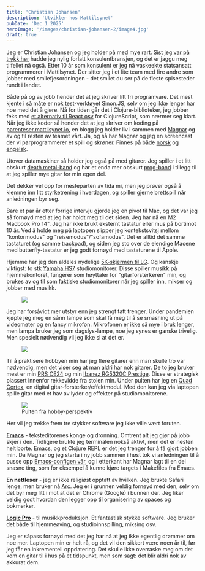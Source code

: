 ```yaml
---
title: 'Christian Johansen'
description: 'Utvikler hos Mattilsynet'
pubDate: 'Dec 1 2025'
heroImage: '/images/christian-johansen-2/image4.jpg'
draft: true
---
```









<Question1/>

Jeg er Christian Johansen og jeg holder på med mye rart. [Sist jeg var på trykk her](https://mineverktoy.com/christian-johansen/) hadde jeg nylig forlatt konsulentbransjen, og det er jaggu meg tilfellet nå også. Etter 10 år som konsulent er jeg nå vaskeekte statsansatt programmerer i Mattilsynet. Der sitter jeg i et lite team med fire andre som jobber med smilefjesordningen - det smilet du ser på de fleste spisesteder rundt i landet.

Både på og av jobb hender det at jeg skriver litt fri programvare. Det mest kjente i så måte er nok test-verktøyet Sinon.JS, selv om jeg ikke lenger har noe med det å gjøre. Nå for tiden går det i Clojure-biblioteker, jeg jobber feks med [et alternativ til React osv](https://github.com/cjohansen/replicant) for ClojureScript, som nærmer seg klart. Når jeg ikke koder så hender det at jeg skriver om koding på [parenteser.mattilsynet.io](parenteser.mattilsynet.io), en blogg jeg holder liv i sammen med [Magnar](https://github.com/magnars) og av og til resten av teamet vårt. Ja, og så har Magnar og jeg en screencast der vi parprogrammerer et spill og skrøner. Finnes på både [norsk](https://www.zombieclj.no/) og [engelsk](https://www.parens-of-the-dead.com/).

Utover datamaskiner så holder jeg også på med gitarer. Jeg spiller i et litt obskurt [death metal-band](https://open.spotify.com/artist/42qpYEkV8ntVLixBhmlPM9?si=Y2V_g2syRrO3MyjdVFG-ag) og har et enda mer obskurt [prog-band](https://open.spotify.com/artist/6ahmGoH3FxIRgSh8B5j2vO?si=vnehcJgXQOGkYjpYOkD9_Q) i tillegg til at jeg spiller mye gitar for min egen del.

Det dekker vel opp for mesteparten av tida mi, men jeg prøver også å klemme inn litt styrketrening i hverdagen, og spiller gjerne brettspill når anledningen byr seg.

<Question2/>

Bare et par år etter forrige intervju gjorde jeg en pivot til Mac, og det var jeg så fornøyd med at jeg har holdt meg til det siden. Jeg har nå en M2 Macbook Pro 14". Jeg har ikke brukt eksternt tastatur eller mus på bortimot 10 år. Ved å holde meg på laptopen slipper jeg kontekstsvitsj mellom "kontormodus" og "reisemodus"/"sofamodus". Det er alltid det samme tastaturet (og samme trackpad), og siden jeg sto over de elendige Macene med butterfly-tastatur er jeg godt fornøyd med tastaturene til Apple.

Hjemme har jeg den aldeles nydelige [5K-skjermen til LG](https://www.komplett.no/product/1158320/datautstyr/skjermer/skjermer/lg-27-5k-skjerm-ultrafine-27md5kl-b). Og kanskje viktigst: to stk [Yamaha HS7](https://evenstadmusikk.no/yamaha/1059354/yamaha-hs7-studiomonitor-stk-svart-finish) studiomonitorer. Disse spiller musikk på hjemmekontoret, fungerer som høyttaler for "gitarforsterkeren" min, og brukes av og til som faktiske studiomonitorer når jeg spiller inn, mikser og jobber med musikk.

<figure>
    <img src='/images/christian-johansen-2/image1.jpg'/>
    <figcaption>
    </figcaption>
</figure>


Jeg har forsåvidt mer utstyr enn jeg strengt tatt trenger. Under pandemien kjøpte jeg meg en sånn lampe som skal få meg til å se smashing ut på videomøter og en fancy mikrofon. Mikrofonen er ikke så mye i bruk lenger, men lampa bruker jeg som dagslys-lampe, noe jeg synes er ganske trivelig. Men spesielt nødvendig vil jeg ikke si at det er.

<figure>
    <img src='/images/christian-johansen-2/image3.jpg'/>
    <figcaption>
    </figcaption>
</figure>

Til å praktisere hobbyen min har jeg flere gitarer enn man skulle tro var nødvendig, men det viser seg at man aldri har nok gitarer. De to jeg bruker mest er min [PRS CE24](https://prsguitars.com/electrics/model/ce_24_2024) og min [Ibanez RG5320C Prestige](https://www.ibanez.com/usa/products/detail/rg5320c_00_01.html). Disse er strategisk plassert innenfor rekkevidde fra stolen min. Under pulten har jeg en [Quad Cortex](https://neuraldsp.com/quad-cortex), en digital gitar-forsterker/effektmodul. Med den kan jeg via laptopen spille gitar med et hav av lyder og effekter på studiomonitorene.


<figure>
    <img src='/images/christian-johansen-2/image2.jpg'/>
    <figcaption>
        Pulten fra hobby-perspektiv
    </figcaption>
</figure>


<Question3/>

Her vil jeg trekke frem tre stykker software jeg ikke ville vært foruten.

**[Emacs](https://emacsforosx.com/)** - teksteditorenes konge og dronning. Omtrent alt jeg gjør på jobb skjer i den. Tidligere brukte jeg terminalen nokså aktivt, men det er nesten helt borte. Emacs, og et Clojure REPL er det jeg trenger for å få gjort jobben min. Da Magnar og jeg starta i ny jobb sammen i høst tok vi anledningen til å pusse opp [Emacs-configen vår](https://github.com/magnars/emacsd-reboot), og i etterkant har Magnar lagt til en del snasne ting, som for eksempel å kunne kjøre targets i Makefiles fra Emacs.

**En nettleser** - jeg er ikke religiøst opptatt av hvilken. Jeg brukte Safari lenge, men bruker nå [Arc](https://arc.net/). Jeg er i grunnen veldig fornøyd med den, selv om det byr meg litt i mot at det er Chrome (Google) i bunnen der. Jeg liker veldig godt hvordan den legger opp til organisering av spaces og bokmerker.

**[Logic Pro](https://www.apple.com/logic-pro/)** - til musikkproduksjon. Et fantastisk stykke software. Jeg bruker det både til hjemmeøving, og studioinnspilling, miksing osv.

<Question4/>

Jeg er såpass fornøyd med det jeg har nå at jeg ikke egentlig drømmer om noe mer. Laptopen min er helt rå, og det vil den sikkert være noen år til, før jeg får en inkrementell oppdatering. Det skulle ikke overraske meg om det kom en gitar til i hus på et tidspunkt, men som sagt: det blir aldri nok av akkurat dem.
